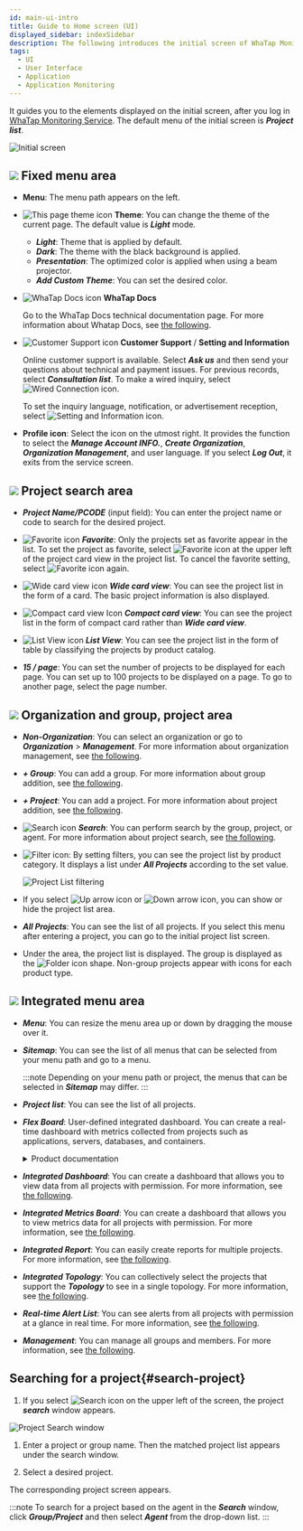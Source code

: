 ```yaml
---
id: main-ui-intro
title: Guide to Home screen (UI)
displayed_sidebar: indexSidebar
description: The following introduces the initial screen of WhaTap Monitoring.
tags:
  - UI
  - User Interface
  - Application
  - Application Monitoring
---
```


It guides you to the elements displayed on the initial screen, after you log in [WhaTap Monitoring Service](https://service.whatap.io). The default menu of the initial screen is **_Project list_**.

![Initial screen](/img/main-ui.png)

## ![](/img/number-01.png) Fixed menu area

-   **Menu**: The menu path appears on the left.

-   ![This page theme icon](/img/ico-theme.svg) **Theme**: You can change the theme of the current page. The default value is **_Light_** mode.

    -   **_Light_**: Theme that is applied by default.
    -   **_Dark_**: The theme with the black background is applied.
    -   **_Presentation_**: The optimized color is applied when using a beam projector.
    -   **_Add Custom Theme_**: You can set the desired color.

-   ![WhaTap Docs icon](/img/ic-guide.svg) **WhaTap Docs**

      Go to the WhaTap Docs technical documentation page. For more information about Whatap Docs, see [the following](../getting-started/welcome-to-whatapdocs).

-   ![Customer Support icon](/img/ico-help.svg) **Customer Support** / **Setting and Information**

      Online customer support is available. Select **_Ask us_** and then send your questions about technical and payment issues. For previous records, select **_Consultation list_**. To make a wired inquiry, select ![Wired Connection icon](/img/ico-tel.svg).

      To set the inquiry language, notification, or advertisement reception, select ![Setting and Information icon](/img/ico-setting.svg).

-   **Profile icon**: Select the icon on the utmost right. It provides the function to select the **_Manage Account INFO._**, **_Create Organization_**, **_Organization Management_**, and user language. If you select **_Log Out_**, it exits from the service screen.

## ![](/img/number-02.png) Project search area

-   **_Project Name/PCODE_** (input field): You can enter the project name or code to search for the desired project.

-   ![Favorite icon](/img/ico-favorite.svg) **_Favorite_**: Only the projects set as favorite appear in the list. To set the project as favorite, select ![Favorite icon](/img/ico-favorite.svg) at the upper left of the project card view in the project list. To cancel the favorite setting, select ![Favorite icon](/img/ico-favorite-set.svg) again.

-   ![Wide card view icon](/img/ico-extend-card-view.svg) **_Wide card view_**: You can see the project list in the form of a card. The basic project information is also displayed.

-   ![Compact card view Icon](/img/ico-reduction-view.svg) **_Compact card view_**: You can see the project list in the form of compact card rather than **_Wide card view_**.

-   ![List View icon](/img/ico-list-view.svg) **_List View_**: You can see the project list in the form of table by classifying the projects by product catalog.

-   **_15 / page_**: You can set the number of projects to be displayed for each page. You can set up to 100 projects to be displayed on a page.  To go to another page, select the page number.

## ![](/img/number-03.png) Organization and group, project area

-   **_Non-Organization_**: You can select an organization or go to **_Organization_** > **_Management_**. For more information about organization management, see [the following](../project/organization).

-   **_+ Group_**: You can add a group. For more information about group addition, see [the following](../project/group).

-   **_+ Project_**: You can add a project. For more information about project addition, see [the following](../project#create-project).

-   ![Search icon](/img/ico-search.svg) **_Search_**: You can perform search by the group, project, or agent. For more information about project search, see [the following](#search-project).

-   ![Filter icon](/img/ico-filter.svg): By setting filters, you can see the project list by product category. It displays a list under **_All Projects_** according to the set value.

    ![Project List filtering](/img/main-project-filter.png)

-   If you select ![Up arrow icon](/img/up-arrow.svg) or ![Down arrow icon](/img/down-arrow.svg), you can show or hide the project list area.

-   **_All Projects_**: You can see the list of all projects. If you select this menu after entering a project, you can go to the initial project list screen.

-   Under the area, the project list is displayed. The group is displayed as the ![Folder icon](/img/ico-group.svg) shape. Non-group projects appear with icons for each product type.

## ![](/img/number-04.png) Integrated menu area

-   **_Menu_**: You can resize the menu area up or down by dragging the mouse over it.

-   **_Sitemap_**: You can see the list of all menus that can be selected from your menu path and go to a menu.

    :::note
    Depending on your menu path or project, the menus that can be selected in **_Sitemap_** may differ.
    :::

-   **_Project list_**: You can see the list of all projects.

-   **_Flex Board_**: User-defined integrated dashboard. You can create a real-time dashboard with metrics collected from projects such as applications, servers, databases, and containers.

    <details>
    <summary>Product documentation</summary>

    -   [Application Monitoring > Flex Board](../java/flex-board)
    -   [Server Monitoring > Flex Board](../server/flex-board)
    -   [Database Monitoring > Flex Board](../mysql/flex-board)
    -   [Kubernetes Monitoring > Flex Board](../kubernetes/flex-board)
    -   [Amazon ECS > Flex Board](../amazon-ecs/flexboard)
    -   [Amazon CloudWatch > Flex Board](../amazon-cloudwatch/flexboard)
    -   [Azure Monitor > Flex Board](../azure/flexboard)
    -   [Naver Cloud Monitoring > Flex Board](../ncloud/flexboard)
    -   [Oracle Cloud Monitor > Flex Board](../oracle-cloud/flexboard)

    </details>

-   **_Integrated Dashboard_**: You can create a dashboard that allows you to view data from all projects with permission. For more information, see [the following](int-dashboard).

-   **_Integrated Metrics Board_**: You can create a dashboard that allows you to view metrics data for all projects with permission. For more information, see [the following](int-metrics-board).

-   **_Integrated Report_**: You can easily create reports for multiple projects. For more information, see [the following](../report/integrated-report).

-   **_Integrated Topology_**: You can collectively select the projects that support the **_Topology_** to see in a single topology. For more information, see [the following](../java/topology-type#int-topology).

-   **_Real-time Alert List_**: You can see alerts from all projects with permission at a glance in real time. For more information, see [the following](../notification/rt-notification).

-   **_Management_**: You can manage all groups and members. For more information, see [the following](../project/integrated-manage).

## Searching for a project{#search-project}

1.  If you select ![Search icon](/img/ico-search.svg) on the upper left of the screen, the project **_search_** window appears.

  ![Project Search window](/img/search-project.png)

1.  Enter a project or group name. Then the matched project list appears under the search window. 

2.  Select a desired project.

The corresponding project screen appears.

:::note
To search for a project based on the agent in the **_Search_** window, click **_Group/Project_** and then select **_Agent_** from the drop-down list.
:::
